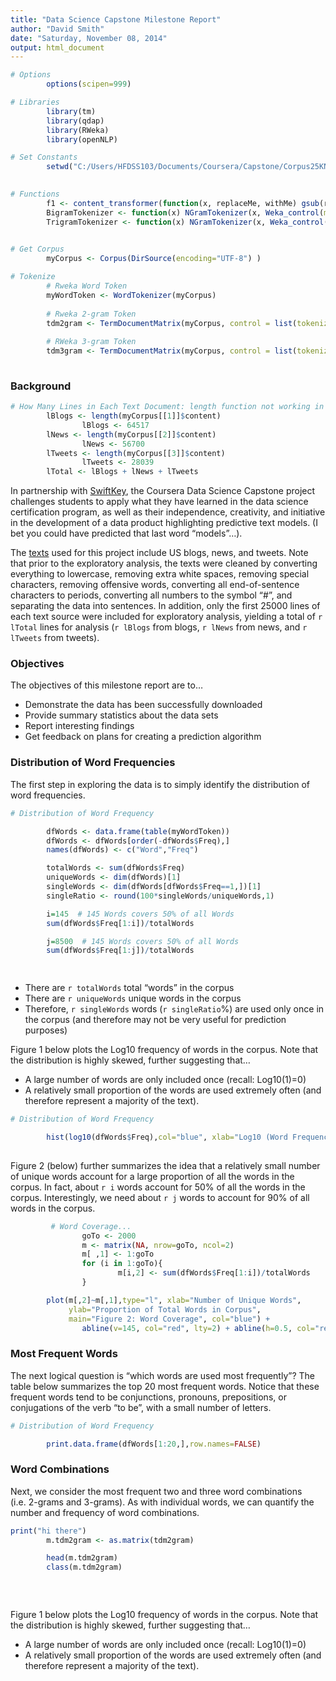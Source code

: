 ```yaml
---
title: "Data Science Capstone Milestone Report"
author: "David Smith"
date: "Saturday, November 08, 2014"
output: html_document
---
```


```r

# Options
        options(scipen=999)

# Libraries
        library(tm)
        library(qdap)
        library(RWeka)
        library(openNLP)

# Set Constants
        setwd("C:/Users/HFDSS103/Documents/Coursera/Capstone/Corpus25KNoStem")

        
# Functions
        f1 <- content_transformer(function(x, replaceMe, withMe) gsub(replaceMe, withMe, x))
        BigramTokenizer <- function(x) NGramTokenizer(x, Weka_control(min = 2, max = 2))
        TrigramTokenizer <- function(x) NGramTokenizer(x, Weka_control(min = 3, max = 3))
        

# Get Corpus
        myCorpus <- Corpus(DirSource(encoding="UTF-8") )

```

```r
# Tokenize
        # Rweka Word Token
        myWordToken <- WordTokenizer(myCorpus)
        
        # Rweka 2-gram Token
        tdm2gram <- TermDocumentMatrix(myCorpus, control = list(tokenize = BigramTokenizer))
        
        # RWeka 3-gram Token
        tdm3gram <- TermDocumentMatrix(myCorpus, control = list(tokenize = TrigramTokenizer))
        
```


### Background ###

```r
# How Many Lines in Each Text Document: length function not working in markdown... fix this!
        lBlogs <- length(myCorpus[[1]]$content)
                lBlogs <- 64517
        lNews <- length(myCorpus[[2]]$content)
                lNews <- 56700
        lTweets <- length(myCorpus[[3]]$content)
                lTweets <- 28039
        lTotal <- lBlogs + lNews + lTweets

```


In partnership with [SwiftKey](http://swiftkey.com/en/), the Coursera Data Science Capstone project challenges students to apply what they have learned in the data science certification program, as well as their independence, creativity, and initiative in the development of a data product highlighting predictive text models.  (I bet you could have predicted that last word "models"...).  

The [texts](https://d396qusza40orc.cloudfront.net/dsscapstone/dataset/Coursera-SwiftKey.zip) used for this project include US blogs, news, and tweets. Note that prior to the exploratory analysis, the texts were cleaned by converting everything to lowercase, removing extra white spaces, removing special characters, removing offensive words, converting all end-of-sentence characters to periods, converting all numbers to the symbol "#", and separating the data into sentences.  In addition, only the first 25000 lines of each text source were included for exploratory analysis, yielding a total of `r lTotal` lines for analysis (`r lBlogs` from blogs, `r lNews` from news, and `r lTweets` from tweets).


### Objectives ###

The objectives of this milestone report are to...  

* Demonstrate the data has been successfully downloaded  
* Provide summary statistics about the data sets  
* Report interesting findings  
* Get feedback on plans for creating a prediction algorithm   





### Distribution of Word Frequencies ###

The first step in exploring the data is to simply identify the distribution of word frequencies.  


```r

# Distribution of Word Frequency

        dfWords <- data.frame(table(myWordToken))
        dfWords <- dfWords[order(-dfWords$Freq),]
        names(dfWords) <- c("Word","Freq")

        totalWords <- sum(dfWords$Freq)
        uniqueWords <- dim(dfWords)[1]
        singleWords <- dim(dfWords[dfWords$Freq==1,])[1]
        singleRatio <- round(100*singleWords/uniqueWords,1)

        i=145  # 145 Words covers 50% of all Words
        sum(dfWords$Freq[1:i])/totalWords 

        j=8500  # 145 Words covers 50% of all Words
        sum(dfWords$Freq[1:j])/totalWords 

       

```

* There are `r totalWords` total "words" in the corpus
* There are `r uniqueWords` unique words in the corpus
* Therefore, `r singleWords` words (`r singleRatio`%) are used only once in the corpus (and therefore may not be very useful for prediction purposes)  

Figure 1 below plots the Log10 frequency of words in the corpus.  Note that the distribution is highly skewed, further suggesting that...  

* A large number of words are only included once (recall: Log10(1)=0)  
* A relatively small proportion of the words are used extremely often (and therefore represent a majority of the text).   

```r

# Distribution of Word Frequency

        hist(log10(dfWords$Freq),col="blue", xlab="Log10 (Word Frequency)", ylab="Number of Words", main="Figure 1: Distribution of Word Frequencies") 
        
```

  
Figure 2 (below) further summarizes the idea that a relatively small number of unique words account for a large proportion of all the words in the corpus.  In fact, about `r i` words account for 50% of all the words in the corpus.  Interestingly, we need about `r j` words to account for 90% of all words in the corpus.


```r

    
         # Word Coverage...
                goTo <- 2000
                m <- matrix(NA, nrow=goTo, ncol=2)
                m[ ,1] <- 1:goTo
                for (i in 1:goTo){
                        m[i,2] <- sum(dfWords$Freq[1:i])/totalWords
                }

        plot(m[,2]~m[,1],type="l", xlab="Number of Unique Words", 
             ylab="Proportion of Total Words in Corpus", 
             main="Figure 2: Word Coverage", col="blue") + 
                abline(v=145, col="red", lty=2) + abline(h=0.5, col="red", lty=2)


```


### Most Frequent Words ###

The next logical question is "which words are used most frequently"?  The table below summarizes the top 20 most frequent words.  Notice that these frequent words tend to be conjunctions, pronouns, prepositions, or conjugations of the verb "to be", with a small number of letters.  


```r

# Distribution of Word Frequency

        print.data.frame(dfWords[1:20,],row.names=FALSE)

```


### Word Combinations ###

Next, we consider the most frequent two and three word combinations (i.e. 2-grams and 3-grams).  As with individual words, we can quantify the number and frequency of word combinations.


```r

print("hi there")
        m.tdm2gram <- as.matrix(tdm2gram)

        head(m.tdm2gram)
        class(m.tdm2gram)
       
        
       

```







Figure 1 below plots the Log10 frequency of words in the corpus.  Note that the distribution is highly skewed, further suggesting that...  

* A large number of words are only included once (recall: Log10(1)=0)  
* A relatively small proportion of the words are used extremely often (and therefore represent a majority of the text).   





